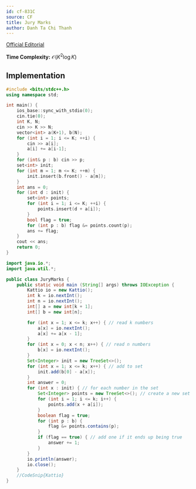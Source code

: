 ```yaml
---
id: cf-831C
source: CF
title: Jury Marks
author: Danh Ta Chi Thanh
---
```


[Official Editorial](https://codeforces.com/blog/entry/53302)

**Time Complexity:** $\mathcal{O}(K^2 \log K)$

<LanguageSection>

<CPPSection>

## Implementation

```cpp
#include <bits/stdc++.h>
using namespace std;

int main() {
	ios_base::sync_with_stdio(0);
	cin.tie(0);
	int K, N;
	cin >> K >> N;
	vector<int> a(K+1), b(N);
	for (int i = 1; i <= K; ++i) {
		cin >> a[i];
		a[i] += a[i-1];
	}
	for (int& p : b) cin >> p;
	set<int> init;
	for (int m = 1; m <= K; ++m) {
		init.insert(b.front() - a[m]);
	}
	int ans = 0;
	for (int d : init) {
		set<int> points;
		for (int i = 1; i <= K; ++i) {
			points.insert(d + a[i]);
		}
		bool flag = true;
		for (int p : b) flag &= points.count(p);
		ans += flag;
	}
	cout << ans;
	return 0;
}
```

</CPPSection>
	
<JavaSection>
	
```java
import java.io.*;
import java.util.*;

public class JuryMarks {
	public static void main (String[] args) throws IOException {
		Kattio io = new Kattio();
		int k = io.nextInt();
		int n = io.nextInt();
		int[] a = new int[k + 1];
		int[] b = new int[n];

		for (int x = 1; x <= k; x++) { // read k numbers
			a[x] = io.nextInt();
			a[x] += a[x - 1];
		}
		for (int x = 0; x < n; x++) { // read n numbers
			b[x] = io.nextInt();
		}
		Set<Integer> init = new TreeSet<>();
		for (int x = 1; x <= k; x++) { // add to set
			init.add(b[0] - a[x]);
		}
		int answer = 0;
		for (int x : init) { // for each number in the set
			Set<Integer> points = new TreeSet<>(); // create a new set
			for (int i = 1; i <= k; i++) {
				points.add(x + a[i]);
			}
			boolean flag = true;
			for (int p : b) {
				flag &= points.contains(p);
			}
			if (flag == true) { // add one if it ends up being true
				answer += 1;
			}
		}
		io.println(answer);
		io.close();
	}
	//CodeSnip{Kattio}
}
```
	
</JavaSection>

</LanguageSection>
